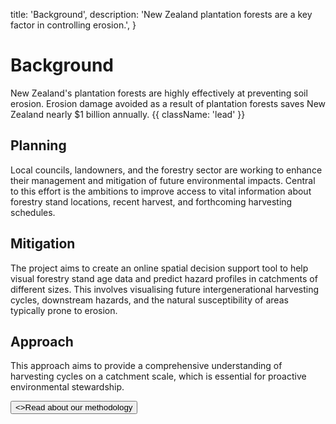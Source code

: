  title: 'Background',
  description:
    'New Zealand plantation forests are a key factor in controlling erosion.',
}

# Background

New Zealand's plantation forests are highly effectively at preventing soil erosion. Erosion damage avoided as a result of plantation forests saves New Zealand nearly $1 billion annually. {{ className: 'lead' }}

## Planning

Local councils, landowners, and the forestry sector are working to enhance their management and mitigation of future environmental impacts. Central to this effort is the ambitions to improve access to vital information about forestry stand locations, recent harvest, and forthcoming harvesting schedules.

## Mitigation

The project aims to create an online spatial decision support tool to help visual forestry stand age data and predict hazard profiles in catchments of different sizes. This involves visualising future intergenerational harvesting cycles, downstream hazards, and the natural susceptibility of areas typically prone to erosion.

## Approach

This approach aims to provide a comprehensive understanding of harvesting cycles on a catchment scale, which is essential for proactive environmental stewardship.

<div className="not-prose">
  <Button href="/sdks" variant="text" arrow="right">
    <>Read about our methodology</>
  </Button>
</div>
